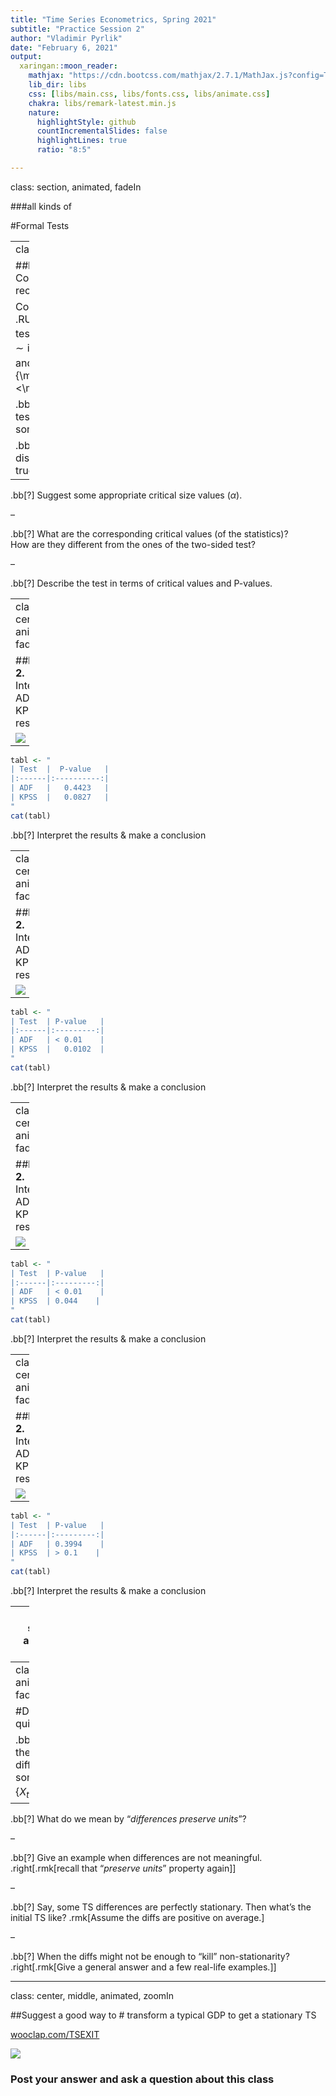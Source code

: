 ```yaml
---
title: "Time Series Econometrics, Spring 2021"
subtitle: "Practice Session 2"
author: "Vladimir Pyrlik"
date: "February 6, 2021"
output:
  xaringan::moon_reader:
    mathjax: "https://cdn.bootcss.com/mathjax/2.7.1/MathJax.js?config=TeX-MML-AM_HTMLorMML"
    lib_dir: libs
    css: [libs/main.css, libs/fonts.css, libs/animate.css]
    chakra: libs/remark-latest.min.js
    nature:
      highlightStyle: github
      countIncrementalSlides: false
      highlightLines: true
      ratio: "8:5"

---
```

class: section, animated, fadeIn

###all kinds of

#Formal Tests

---
class: animated, fadeIn

##**Problem 1.** Conventional testing: recap

Consider a one-sample .RUred[one]-sided *z*-test, with data $\{x_i\}_{i=1}^N\sim\text{i.i.d.}$, $H_o=\{\mathbb{E}X=\mu\}$, and $H_a=\{\mathbb{E}X\color{red}<\mu\}$.

.bb[?] Construct the test statistics. .rmk[Is something missing?]

.bb[?] What's its distribution under the true null?

--

.bb[?] Suggest some appropriate critical size values $(\alpha)$.

--

.bb[?] What are the corresponding critical values (of the statistics)?</br> How are they different from the ones of the two-sided test?

--

.bb[?] Describe the test in terms of critical values and P-values.

---
class: center, animated, fadeIn

##**Problem 2.** Interpreting ADF & KPSS results (1)

![](stuff/p2ex1.png)

--

```r
tabl <- " 
| Test  |  P-value   |
|:------|:----------:|
| ADF   |   0.4423   |
| KPSS  |   0.0827   |
"
cat(tabl)
```

.bb[?] Interpret the results & make a conclusion

---
class: center, animated, fadeIn

##**Problem 2.** Interpreting ADF & KPSS results (2)

![](stuff/p2ex2.png) 

--

```r
tabl <- " 
| Test  | P-value   |
|:------|:---------:|
| ADF   | < 0.01    |
| KPSS  |   0.0102  |
"
cat(tabl)
```

.bb[?] Interpret the results & make a conclusion

---
class: center, animated, fadeIn

##**Problem 2.** Interpreting ADF & KPSS results (3)

![](stuff/p2ex3.png) 

--

```r
tabl <- " 
| Test  | P-value   |
|:------|:---------:|
| ADF   | < 0.01    |
| KPSS  | 0.044    |
"
cat(tabl)
```

.bb[?] Interpret the results & make a conclusion

---
class: center, animated, fadeIn

##**Problem 2.** Interpreting ADF & KPSS results (4)

![](stuff/p2ex4.png) 

--

```r
tabl <- " 
| Test  | P-value   |
|:------|:---------:|
| ADF   | 0.3994    |
| KPSS  | > 0.1    |
"
cat(tabl)
```

.bb[?] Interpret the results & make a conclusion

---
class: section, animated, fadeIn

###Differences & other

#Stationary Transformations

---
class: animated, fadeIn

#Differences: quick recall

.bb[?] Define the first difference of some TS $\{X_t\}_{t=-\infty}^{+\infty}$

--

.bb[?] What do we mean by "*differences preserve units*"?

--

.bb[?] Give an example when differences are not meaningful.
.right[.rmk[recall that "*preserve units*" property again]]

--

.bb[?] Say, some TS differences are perfectly stationary. Then what's the initial TS like? .rmk[Assume the diffs are positive on average.]

--

.bb[?] When the diffs might not be enough to "kill" non-stationarity?
.right[.rmk[Give a general answer and a few real-life examples.]]

---
class: center, middle, animated, zoomIn

##Suggest a good way to
# transform a typical GDP to get a stationary TS

[wooclap.com/TSEXIT](https://www.wooclap.com/TSEXIT)

![](stuff/tsexitqr.png)

### Post your answer and ask a question about this class